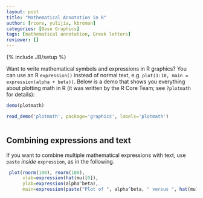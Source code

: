 ```yaml
---
layout: post
title: "Mathematical Annotation in R"
author: [rcore, yulijia, kbroman]
categories: [Base Graphics]
tags: [mathematical annotation, Greek letters]
reviewer: []
---
```

{% include JB/setup %}

Want to write mathematical symbols and expressions in R graphics? You can use an R `expression()`
instead of normal text, e.g. `plot(1:10, main = expression(alpha + beta))`. Below is a demo that
shows you everything about plotting math in R (it was written by the R Core Team; see `?plotmath`
for details):

```r
demo(plotmath)
```
```r
read_demo('plotmath', package='graphics', labels='plotmath')
```
```r
```

## Combining expressions and text

If you want to combine multiple mathematical expressions with text, use `paste` _inside_ `expression`, as in the following.

```r
 plot(rnorm(100), rnorm(100),
      xlab=expression(hat(mu)[0]),
      ylab=expression(alpha^beta),
      main=expression(paste("Plot of ", alpha^beta, " versus ", hat(mu)[0])))
```
